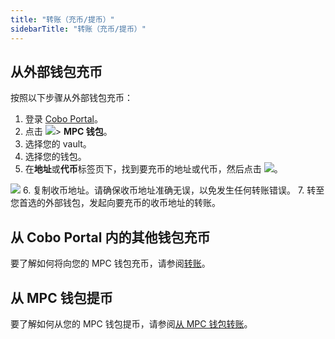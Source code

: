 ```yaml
---
title: "转账（充币/提币）"
sidebarTitle: "转账（充币/提币）"
---
```


## 从外部钱包充币

按照以下步骤从外部钱包充币：
1. 登录 [Cobo Portal](https://portal.cobo.com/login)。
2. 点击 <img src="/cn/images/mpc-wallet/wallets-icon.svg" className="icon"></img>> **MPC 钱包**。
3. 选择您的 vault。
4. 选择您的钱包。
5. 在**地址**或**代币**标签页下，找到要充币的地址或代币，然后点击 <img src="/cn/images/mpc-wallet/icon_deposit.svg" className="icon"></img>。
<img src="/cn/images/mpc-wallet/deposit.png" className="screenshot_full_screen"/>
6. 复制收币地址。请确保收币地址准确无误，以免发生任何转账错误。
7. 转至您首选的外部钱包，发起向要充币的收币地址的转账。

## 从 Cobo Portal 内的其他钱包充币

要了解如何将向您的 MPC 钱包充币，请参阅[转账](/cn/portal/transfers/introduction)。

## 从 MPC 钱包提币

要了解如何从您的 MPC 钱包提币，请参阅[从 MPC 钱包转账](/cn/portal/transfers/from-mpc-wallets)。